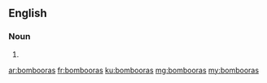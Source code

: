 ==English==

===Noun===
{{head|en}}

# {{plural of|bomboora}}

[[ar:bombooras]]
[[fr:bombooras]]
[[ku:bombooras]]
[[mg:bombooras]]
[[my:bombooras]]
